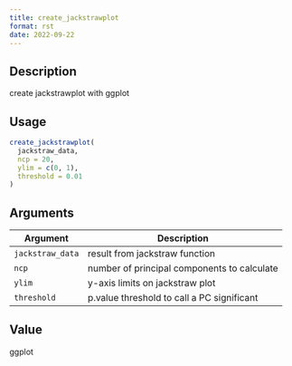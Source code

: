 ```yaml
--- 
title: create_jackstrawplot 
format: rst 
date: 2022-09-22 
--- 
```


## Description

create jackstrawplot with ggplot


## Usage

```r
create_jackstrawplot(
  jackstraw_data,
  ncp = 20,
  ylim = c(0, 1),
  threshold = 0.01
)
```


## Arguments

Argument      |Description
------------- |----------------
`jackstraw_data`     |     result from jackstraw function
`ncp`     |     number of principal components to calculate
`ylim`     |     y-axis limits on jackstraw plot
`threshold`     |     p.value threshold to call a PC significant


## Value

ggplot


